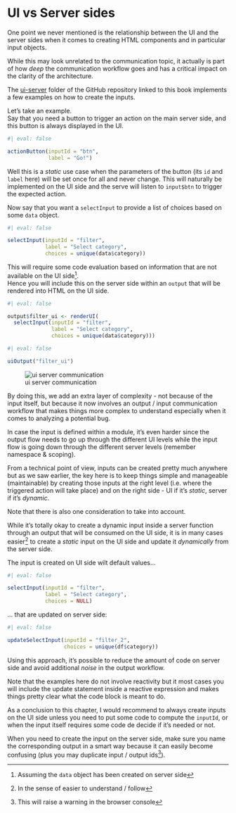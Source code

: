 # UI vs Server sides

One point we never mentioned is the relationship between the UI and the server sides when it comes to creating HTML components and in particular input objects.

While this may look unrelated to the communication topic, it actually is part of how *deep* the communication workflow goes and has a critical impact on the clarity of the architecture.

::: callout-note
The [ui-server](https://github.com/thekangaroofactory/template-r-shiny-communication/tree/main/ui-server) folder of the GitHub repository linked to this book implements a few examples on how to create the inputs.
:::

Let's take an example.\
Say that you need a button to trigger an action on the main server side, and this button is always displayed in the UI.

```r
#| eval: false

actionButton(inputId = "btn",
             label = "Go!")

```

Well this is a *static* use case when the parameters of the button (its `id` and `label` here) will be set once for all and never change. This will naturally be implemented on the UI side and the serve will listen to `input$btn` to trigger the expected action.

Now say that you want a `selectInput` to provide a list of choices based on some `data` object.

```r
#| eval: false

selectInput(inputId = "filter",
            label = "Select category",
            choices = unique(data$category))

```

This will require some code evaluation based on information that are not available on the UI side[^ui-server-1].\
Hence you will include this on the server side within an `output` that will be rendered into HTML on the UI side.

[^ui-server-1]: Assuming the `data` object has been created on server side

```r
#| eval: false

output$filter_ui <- renderUI(
  selectInput(inputId = "filter",
              label = "Select category",
              choices = unique(data$category)))

```

```r
#| eval: false

uiOutput("filter_ui")

```

![ui server communication](image/ui-server-input-output.png)

By doing this, we add an extra layer of complexity - not because of the input itself, but because it now involves an output / input communication workflow that makes things more complex to understand especially when it comes to analyzing a potential bug.

In case the input is defined within a module, it's even harder since the output flow needs to go up through the different UI levels while the input flow is going down through the different server levels (remember namespace & scoping).

From a technical point of view, inputs can be created pretty much anywhere but as we saw earlier, the key here is to keep things simple and manageable (maintainable) by creating those inputs at the right level (i.e. where the triggered action will take place) and on the right side - UI if it's *static*, server if it's *dynamic*.

::: callout-tip
Note that there is also one consideration to take into account.

While it's totally okay to create a dynamic input inside a server function through an output that will be consumed on the UI side, it is in many cases easier[^ui-server-2] to create a *static* input on the UI side and update it *dynamically* from the server side.
:::

[^ui-server-2]: In the sense of easier to understand / follow

The input is created on UI side wilt default values...

```r
#| eval: false

selectInput(inputId = "filter",
            label = "Select category",
            choices = NULL)

```

... that are updated on server side:

```r
#| eval: false

updateSelectInput(inputId = "filter_2",
                  choices = unique(df$category))

```

Using this approach, it's possible to reduce the amount of code on server side and avoid additional *noise* in the output workflow.

Note that the examples here do not involve reactivity but it most cases you will include the update statement inside a reactive expression and makes things pretty clear what the code block is meant to do.

As a conclusion to this chapter, I would recommend to always create inputs on the UI side unless you need to put some code to compute the `inputId`, or when the input itself requires some code de decide if it's needed or not.

::: callout-tip
When you need to create the input on the server side, make sure you name the corresponding output in a smart way because it can easily become confusing (plus you may duplicate input / output ids[^ui-server-3]).
:::

[^ui-server-3]: This will raise a warning in the browser console
